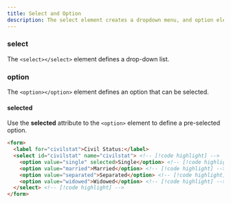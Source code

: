 ```yaml
---
title: Select and Option
description: The select element creates a dropdown menu, and option elements define the available choices.
---
```


### select

The `<select></select>` element defines a drop-down list.

### option

The `<option></option>` element defines an option that can be selected.

#### selected

Use the **selected** attribute to the `<option>` element to define a pre-selected option.

```html
<form>
  <label for="civilstat">Civil Status:</label>
  <select id="civilstat" name="civilstat"> <!-- [!code highlight] -->
    <option value="single" selected>Single</option> <!-- [!code highlight] -->
    <option value="married">Married</option> <!-- [!code highlight] -->
    <option value="separated">Separated</option> <!-- [!code highlight] -->
    <option value="widowed">Widowed</option> <!-- [!code highlight] -->
  </select> <!-- [!code highlight] -->
</form>
```
